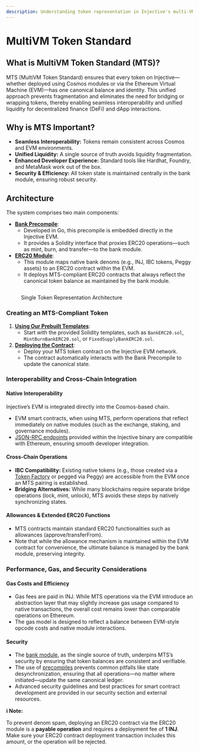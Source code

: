 ```yaml
---
description: Understanding token representation in Injective's multi-VM architecture
---
```


# MultiVM Token Standard

## What is MultiVM Token Standard (MTS)?

MTS (MultiVM Token Standard) ensures that every token on Injective—whether deployed using Cosmos modules or via the Ethereum Virtual Machine (EVM)—has one canonical balance and identity. This unified approach prevents fragmentation and eliminates the need for bridging or wrapping tokens, thereby enabling seamless interoperability and unified liquidity for decentralized finance (DeFi) and dApp interactions.

## Why is MTS Important?

* **Seamless Interoperability:** Tokens remain consistent across Cosmos and EVM environments.
* **Unified Liquidity:** A single source of truth avoids liquidity fragmentation.
* **Enhanced Developer Experience:** Standard tools like Hardhat, Foundry, and MetaMask work out of the box.
* **Security & Efficiency:** All token state is maintained centrally in the bank module, ensuring robust security.

## Architecture

The system comprises two main components:

* [**Bank Precompile**](./bank-precompile.md):
  * Developed in Go, this precompile is embedded directly in the Injective EVM.
  * It provides a Solidity interface that proxies ERC20 operations—such as mint, burn, and transfer—to the bank module.
* [**ERC20 Module**](./erc20-module.md):
  * This module maps native bank denoms (e.g., INJ, IBC tokens, Peggy assets) to an ERC20 contract within the EVM.
  * It deploys MTS-compliant ERC20 contracts that always reflect the canonical token balance as maintained by the bank module.

<figure><img src="../../.gitbook/assets/multivm-token-single-token-representation-architecture.png" alt="" /><figcaption><p>Single Token Representation Architecture</p></figcaption></figure>

### **Creating an** MT&#x53;**-Compliant Token**

1. [**Using Our Prebuilt Templates**](https://github.com/InjectiveLabs/solidity-contracts/tree/master/src):
   * Start with the provided Solidity templates, such as `BankERC20.sol`, `MintBurnBankERC20.sol`, or `FixedSupplyBankERC20.sol`.
2. [**Deploying the Contract**](./smart-contracts/README.md):
   * Deploy your MTS token contract on the Injective EVM network.
   * The contract automatically interacts with the Bank Precompile to update the canonical state.

### **Interoperability and Cross-Chain Integration**

#### **Native Interoperability**

Injective’s EVM is integrated directly into the Cosmos-based chain.

* EVM smart contracts, when using MTS, perform operations that reflect immediately on native modules (such as the exchange, staking, and governance modules).
* [JSON-RPC endpoints](./network-information.md) provided within the Injective binary are compatible with Ethereum, ensuring smooth developer integration.

#### **Cross-Chain Operations**

* **IBC Compatibility:** Existing native tokens (e.g., those created via a [Token Factory](../developers-native/injective/tokenfactory/) or pegged via Peggy) are accessible from the EVM once an MTS pairing is established.
* **Bridging Alternatives:** While many blockchains require separate bridge operations (lock, mint, unlock), MTS avoids these steps by natively synchronizing states.

#### **Allowances & Extended ERC20 Functions**

* MTS contracts maintain standard ERC20 functionalities such as allowances (approve/transferFrom).
* Note that while the allowance mechanism is maintained within the EVM contract for convenience, the ultimate balance is managed by the bank module, preserving integrity.

### **Performance, Gas, and Security Considerations**

#### **Gas Costs and Efficiency**

* Gas fees are paid in INJ. While MTS operations via the EVM introduce an abstraction layer that may slightly increase gas usage compared to native transactions, the overall cost remains lower than comparable operations on Ethereum.
* The gas model is designed to reflect a balance between EVM-style opcode costs and native module interactions.

#### **Security**

* The [bank module](../developers-native/core/bank/), as the single source of truth, underpins MTS’s security by ensuring that token balances are consistent and verifiable.
* The use of [precompiles](./precompiles.md) prevents common pitfalls like state desynchronization, ensuring that all operations—no matter where initiated—update the same canonical ledger.
* Advanced security guidelines and best practices for smart contract development are provided in our security section and external resources.

**ℹ️ Note:**

To prevent denom spam, deploying an ERC20 contract via the ERC20 module is a **payable operation** and requires a deployment fee of **1 INJ**. Make sure your ERC20 contract deployment transaction includes this amount, or the operation will be rejected.
